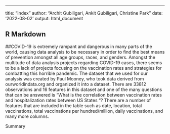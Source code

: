 ---
title: "index"
author: "Archit Gubiligari, Ankit Gubiligari, Christine Park"
date: '2022-08-02'
output: html_document

## R Markdown
##COVID-19 is extremely rampant and dangerous in many parts of the world, causing data analysis to be necessary in order to find the best means of prevention amongst all age groups, races, and genders. Amongst the multitude of data analysis projects regarding COVID-19 cases, there seems to be a lack of projects focusing on the vaccination rates and strategies for combatting this horrible pandemic. The dataset that we used for our analysis was created by Paul Mooney, who took data derived from ourworldindata.org and organized it into a dataset. There are 33812 observations and 16 features in this dataset and one of the many questions that can be answered is “What is the correlation between vaccination rates and hospitalization rates between US States “? There are a number of features that are included in the table such as date, location, total vaccinations, total vaccinations per hundred/million, daily vaccinations, and many more columns.


Summary
  
 